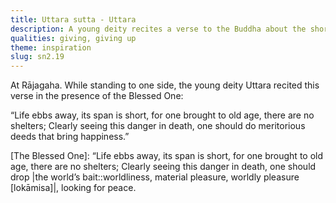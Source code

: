```yaml
---
title: Uttara sutta - Uttara
description: A young deity recites a verse to the Buddha about the shortness of life and the importance of doing meritorious deeds.
qualities: giving, giving up
theme: inspiration
slug: sn2.19
---
```


At Rājagaha. While standing to one side, the young deity Uttara recited this verse in the presence of the Blessed One:

“Life ebbs away, its span is short,
for one brought to old age, there are no shelters;
Clearly seeing this danger in death,
one should do meritorious deeds that bring happiness.”

[The Blessed One]: “Life ebbs away, its span is short,
for one brought to old age, there are no shelters;
Clearly seeing this danger in death,
one should drop |the world’s bait::worldliness, material pleasure, worldly pleasure [lokāmisa]|, looking for peace.